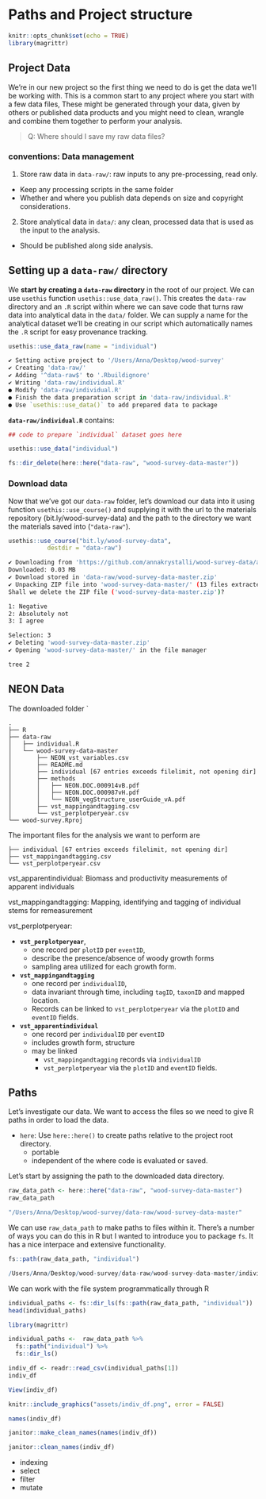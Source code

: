 # Paths and Project structure

```r
knitr::opts_chunk$set(echo = TRUE)
library(magrittr)
```




## Project Data

We're in our new project so the first thing we need to do is get the data we'll be working with. This is a common start to any project where you start with a few data files, These might be generated through your data, given by others or published data products and you might need to clean, wrangle and combine them together to perform your analysis. 

> Q: Where should I save my raw data files?


### conventions: Data management 

1. Store raw data in `data-raw/`: raw inputs to any pre-processing, read only. 
  - Keep any processing scripts in the same folder
  - Whether and where you publish data depends on size and copyright considerations.
2. Store analytical data in `data/`: any clean, processed data that is used as the input to the analysis.
  - Should be published along side analysis.

## Setting up a `data-raw/` directory

We **start by creating a `data-raw` directory** in the root of our project. We can use `usethis` function `usethis::use_data_raw()`. This creates the `data-raw` directory and an `.R` script within where we can save code that turns raw data into analytical data in the `data/` folder. We can supply a name for the analytical dataset we'll be creating in our script which automatically names the `.R` script for easy provenance tracking.  


```r
usethis::use_data_raw(name = "individual")
```

```r
✔ Setting active project to '/Users/Anna/Desktop/wood-survey'
✔ Creating 'data-raw/'
✔ Adding '^data-raw$' to '.Rbuildignore'
✔ Writing 'data-raw/individual.R'
● Modify 'data-raw/individual.R'
● Finish the data preparation script in 'data-raw/individual.R'
● Use `usethis::use_data()` to add prepared data to package
```

**`data-raw/individual.R`** contains:

```r
## code to prepare `individual` dataset goes here

usethis::use_data("individual")

```


```r
fs::dir_delete(here::here("data-raw", "wood-survey-data-master")) 
```


### Download data

Now that we've got our `data-raw` folder, let's download our data into it using function `usethis::use_course()` and supplying it with the url to the materials repository (bit.ly/wood-survey-data) and the path to the directory we want the materials saved into (`"data-raw"`).

```r
usethis::use_course("bit.ly/wood-survey-data",
           destdir = "data-raw")
```

```bash
✔ Downloading from 'https://github.com/annakrystalli/wood-survey-data/archive/master.zip'
Downloaded: 0.03 MB  
✔ Download stored in 'data-raw/wood-survey-data-master.zip'
✔ Unpacking ZIP file into 'wood-survey-data-master/' (13 files extracted)
Shall we delete the ZIP file ('wood-survey-data-master.zip')?

1: Negative
2: Absolutely not
3: I agree

Selection: 3
✔ Deleting 'wood-survey-data-master.zip'
✔ Opening 'wood-survey-data-master/' in the file manager
```

```bash
tree 2
```


## NEON Data

The downloaded folder `

```
.
├── R
├── data-raw
│   ├── individual.R
│   └── wood-survey-data-master
│       ├── NEON_vst_variables.csv
│       ├── README.md
│       ├── individual [67 entries exceeds filelimit, not opening dir]
│       ├── methods
│       │   ├── NEON.DOC.000914vB.pdf
│       │   ├── NEON.DOC.000987vH.pdf
│       │   └── NEON_vegStructure_userGuide_vA.pdf
│       ├── vst_mappingandtagging.csv
│       └── vst_perplotperyear.csv
└── wood-survey.Rproj
```


The important files for the analysis we want to perform are 

```
├── individual [67 entries exceeds filelimit, not opening dir]
├── vst_mappingandtagging.csv
└── vst_perplotperyear.csv
```
vst_apparentindividual: Biomass and productivity measurements of apparent individuals

vst_mappingandtagging: Mapping, identifying and tagging of individual stems for remeasurement 

vst_perplotperyear: 

- **`vst_perplotperyear`**, 
  - one record per `plotID` per `eventID`, 
  - describe the presence/absence of woody growth forms
  - sampling area utilized for each growth form. 
- **`vst_mappingandtagging`** 
  - one record per `individualID`, 
  - data invariant through time, including `tagID`, `taxonID` and mapped location. 
  - Records can be linked to `vst_perplotperyear` via the `plotID` and `eventID` fields. 
- **`vst_apparentindividual` **
  - one record per `individualID` per `eventID`
  - includes growth form, structure
  - may be linked
    - `vst_mappingandtagging` records via `individualID`
    - `vst_perplotperyear` via the `plotID` and `eventID` fields.

## Paths

Let's investigate our data. We want to access the files so we need to give R paths in order to load the data. 

- `here`: Use `here::here()` to create paths relative to the project root directory.
  - portable
  - independent of the where code is evaluated or saved. 


Let's start by assigning the path to the downloaded data directory. 
```r
raw_data_path <- here::here("data-raw", "wood-survey-data-master")
raw_data_path
```

```r
"/Users/Anna/Desktop/wood-survey/data-raw/wood-survey-data-master"
```
We can use `raw_data_path` to make paths to files within it. There's a number of ways you can do this in R but I wanted to introduce you to package `fs`. It has a nice interpace and extensive functionality.

```r
fs::path(raw_data_path, "individual")
```

```r
/Users/Anna/Desktop/wood-survey/data-raw/wood-survey-data-master/individual
```

We can work with the file system programmatically through R

```r
individual_paths <- fs::dir_ls(fs::path(raw_data_path, "individual"))
head(individual_paths)
```

```r
library(magrittr)

individual_paths <-  raw_data_path %>%
  fs::path("individual") %>%
  fs::dir_ls()

```

```r
indiv_df <- readr::read_csv(individual_paths[1])
indiv_df
```


```r
View(indiv_df)
```

```r
knitr::include_graphics("assets/indiv_df.png", error = FALSE)
```

```r
names(indiv_df)
```

```r
janitor::make_clean_names(names(indiv_df))
```

```r
janitor::clean_names(indiv_df)
```



- indexing
- select
- filter
- mutate
